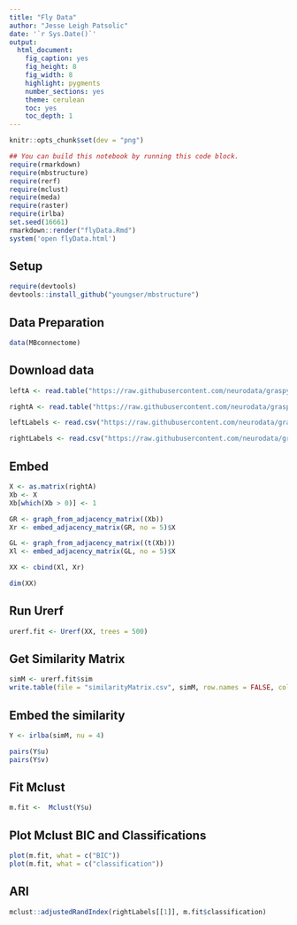 ```yaml
---
title: "Fly Data"
author: "Jesse Leigh Patsolic"
date: '`r Sys.Date()`'
output:
  html_document:
    fig_caption: yes
    fig_height: 8
    fig_width: 8
    highlight: pygments
    number_sections: yes
    theme: cerulean
    toc: yes
    toc_depth: 1
---
```


```r
knitr::opts_chunk$set(dev = "png")
```

<!--
### ### INITIAL COMMENTS HERE ###
###
### Jesse Leigh Patsolic 
### 2018 <Jesse.L.Patsolic@alumni.wfu.edu>
### S.D.G 
#
-->

```r
## You can build this notebook by running this code block.
require(rmarkdown)
require(mbstructure)
require(rerf)
require(mclust)
require(meda)
require(raster)
require(irlba)
set.seed(16661)
rmarkdown::render("flyData.Rmd")
system('open flyData.html')
```

## Setup

```r
require(devtools)
devtools::install_github("youngser/mbstructure")
```


## Data Preparation 

```r
data(MBconnectome)
```

## Download data

```r
leftA <- read.table("https://raw.githubusercontent.com/neurodata/graspy/graphmodel/graspy/datasets/drosophila/left_adjacency.csv", header = FALSE, sep = " ")

rightA <- read.table("https://raw.githubusercontent.com/neurodata/graspy/graphmodel/graspy/datasets/drosophila/right_adjacency.csv", header = FALSE, sep = " ")

leftLabels <- read.csv("https://raw.githubusercontent.com/neurodata/graspy/graphmodel/graspy/datasets/drosophila/left_cell_labels.csv", header = FALSE)

rightLabels <- read.csv("https://raw.githubusercontent.com/neurodata/graspy/graphmodel/graspy/datasets/drosophila/right_cell_labels.csv", header = FALSE)
```

## Embed

```r
X <- as.matrix(rightA)
Xb <- X
Xb[which(Xb > 0)] <- 1

GR <- graph_from_adjacency_matrix((Xb))
Xr <- embed_adjacency_matrix(GR, no = 5)$X

GL <- graph_from_adjacency_matrix((t(Xb)))
Xl <- embed_adjacency_matrix(GL, no = 5)$X

XX <- cbind(Xl, Xr)

dim(XX)
```

## Run Urerf

```r
urerf.fit <- Urerf(XX, trees = 500)
```


## Get Similarity Matrix

```r
simM <- urerf.fit$sim
write.table(file = "similarityMatrix.csv", simM, row.names = FALSE, col.names = FALSE, sep = ",")
```

##  Embed the similarity

```r
Y <- irlba(simM, nu = 4)
```

```r
pairs(Y$u)
pairs(Y$v)
```

## Fit Mclust

```r
m.fit <-  Mclust(Y$u)
```

## Plot Mclust BIC and Classifications

```r
plot(m.fit, what = c("BIC"))
plot(m.fit, what = c("classification"))
```

## ARI

```r
mclust::adjustedRandIndex(rightLabels[[1]], m.fit$classification)
```




<!--
#   Time:
##  Working status:
### Comments:
--> 

